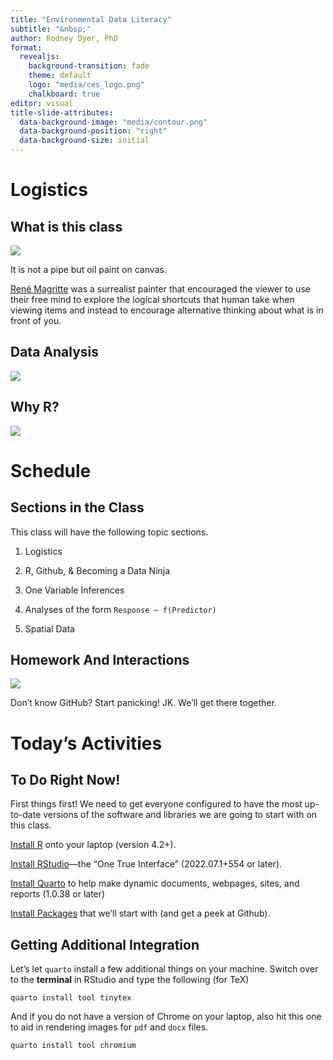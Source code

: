 ```yaml
---
title: "Environmental Data Literacy"
subtitle: "&nbsp;"
author: Rodney Dyer, PhD
format: 
  revealjs:
    background-transition: fade
    theme: default
    logo: "media/ces_logo.png"
    chalkboard: true
editor: visual
title-slide-attributes: 
  data-background-image: "media/contour.png"
  data-background-position: "right"
  data-background-size: initial
---
```


##  {background-color="black" background-image="https://live.staticflickr.com/65535/51278950913_17e0f63c25_c_d.jpg" background-size="fill"}

# Logistics {background-color="black" background-image="media/contour.png" background-size="initial" background-position="right"}

## What is this class {auto-animate="true"}

::: {layout="[[-1], [1], [-1]]"}
![](media/MagrittePipe.jpg){fig-align="center"}
:::

::: {.r-fit-text .fragment .fade-in}
It is not a pipe but oil paint on canvas.

[René Magritte](https://en.wikipedia.org/wiki/The_Treachery_of_Images) was a surrealist painter that encouraged the viewer to use their free mind to explore the logical shortcuts that human take when viewing items and instead to encourage alternative thinking about what is in front of you.
:::

## Data Analysis

::: {layout="[[-1], [1], [-1]]"}
![](media/geospatial_data.jpeg){fig-align="center"}
:::

## Why R? {.r-stretch}

::: {layout="[[-1], [1], [-1]]"}
![](media/Excel.png){fig-align="center"}
:::

# Schedule {background-color="black" background-image="media/contour.png" background-size="initial" background-position="right"}

## Sections in the Class

This class will have the following topic sections.

::: {.fragment .fade-in-then-semi-out}
1.  Logistics
:::

::: {.fragment .fade-in-then-semi-out}
2.  R, Github, & Becoming a Data Ninja\
:::

::: {.fragment .fade-in-then-semi-out}
3.  One Variable Inferences\
:::

::: {.fragment .fade-in-then-semi-out}
4.  Analyses of the form `Response ~ f(Predictor)`\
:::

::: {.fragment .fade-in}
5.  Spatial Data
:::

## Homework And Interactions

::: {layout="[[-1], [1], [-1]]"}
![](media/github.png){fig-align="center"}
:::

::: footer
Don't know GitHub? Start panicking! JK. We'll get there together.
:::

# Today's Activities {background-color="black" background-image="media/contour.png" background-size="initial" background-position="right"}

## To Do Right Now!

First things first! We need to get everyone configured to have the most up-to-date versions of the software and libraries we are going to start with on this class.

::: {.fragment .fade-in-then-semi-out style="text-align: left; margin-top: 1em"}
[Install R](https://cran.r-project.org){preview-link="true" style="text-align: center"} onto your laptop (version 4.2+).
:::

::: {.fragment .fade-in-then-semi-out style="text-align: left; margin-top: 1em"}
[Install RStudio](https://www.rstudio.com/products/rstudio/download/#download){preview-link="true" style="text-align: center"}---the "One True Interface" (2022.07.1+554 or later).
:::

::: {.fragment .fade-in-then-semi-out style="text-align: left; margin-top: 1em"}
[Install Quarto](https://quarto.org/docs/get-started/){preview-link="true" style="text-align: center"} to help make dynamic documents, webpages, sites, and reports (1.0.38 or later)
:::

::: {.fragment .fade-in-then-semi-out style="text-align: left; margin-top: 1em"}
[Install Packages](https://github.com/DyerlabTeaching/Welcome){preview-link="true" style="text-align: center"} that we'll start with (and get a peek at Github).
:::


## Getting Additional Integration

Let's let `quarto` install a few additional things on your machine.  Switch over to the **terminal** in RStudio and type the following (for TeX) 

```
quarto install tool tinytex
```

::: {.fragment .fade-in}
And if you do not have a version of Chrome on your laptop, also hit this one to aid in rendering images for `pdf` and `docx` files.

```
quarto install tool chromium
```

:::
